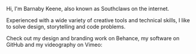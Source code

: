 
Hi, I'm Barnaby Keene, also known as Southclaws on the internet.

Experienced with a wide variety of creative tools and technical skills, I like to solve design,
storytelling and code problems.

Check out my design and branding work on Behance, my software on GitHub and my videography on Vimeo:

<Links />
